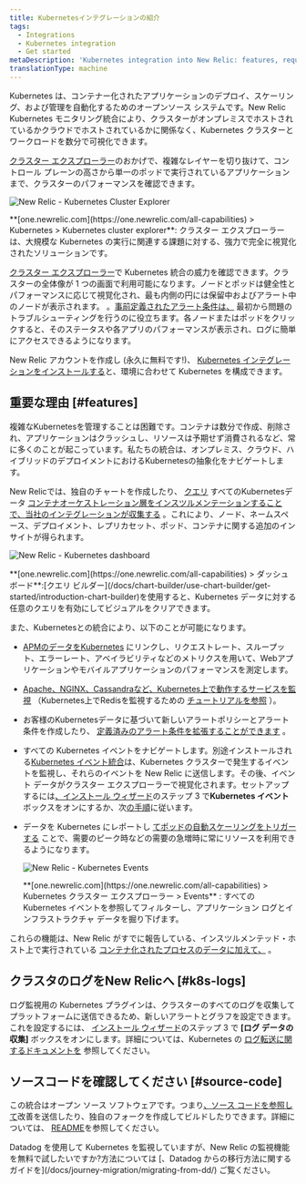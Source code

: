 ```yaml
---
title: Kubernetesインテグレーションの紹介
tags:
  - Integrations
  - Kubernetes integration
  - Get started
metaDescription: 'Kubernetes integration into New Relic: features, requirements, and getting started.'
translationType: machine
---
```





Kubernetes は、コンテナー化されたアプリケーションのデプロイ、スケーリング、および管理を自動化するためのオープンソース システムです。New Relic Kubernetes モニタリング統合により、クラスターがオンプレミスでホストされているかクラウドでホストされているかに関係なく、Kubernetes クラスターとワークロードを数分で可視化できます。

[クラスター エクスプローラー](/docs/integrations/kubernetes-integration/cluster-explorer/kubernetes-cluster-explorer)のおかげで、複雑なレイヤーを切り抜けて、コントロール プレーンの高さから単一のポッドで実行されているアプリケーションまで、クラスターのパフォーマンスを確認できます。

<img
  title="New Relic - Kubernetes Cluster Explorer"
  alt="New Relic - Kubernetes Cluster Explorer"
  src={kubernetesClusterExplorer}
/>

<figcaption>
  **[one.newrelic.com](https://one.newrelic.com/all-capabilities) > Kubernetes > Kubernetes cluster explorer**: クラスター エクスプローラーは、大規模な Kubernetes の実行に関連する課題に対する、強力で完全に視覚化されたソリューションです。
</figcaption>

[クラスター エクスプローラー](/docs/integrations/kubernetes-integration/cluster-explorer/kubernetes-cluster-explorer)で Kubernetes 統合の威力を確認できます。クラスターの全体像が 1 つの画面で利用可能になります。ノードとポッドは健全性とパフォーマンスに応じて視覚化され、最も内側の円には保留中およびアラート中のノードが表示されます。 。[事前定義されたアラート条件は、](/docs/integrations/kubernetes-integration/kubernetes-events/kubernetes-integration-predefined-alert-policy) 最初から問題のトラブルシューティングを行うのに役立ちます。各ノードまたはポッドをクリックすると、そのステータスや各アプリのパフォーマンスが表示され、ログに簡単にアクセスできるようになります。

New Relic アカウントを作成し (永久に無料です!)、 [Kubernetes インテグレーションをインストールする](/docs/kubernetes-pixie/kubernetes-integration/installation/kubernetes-integration-install-configure/)と、環境に合わせて Kubernetes を構成できます。

<InlineSignup/>

## 重要な理由 [#features]

複雑なKubernetesを管理することは困難です。コンテナは数分で作成、削除され、アプリケーションはクラッシュし、リソースは予期せず消費されるなど、常に多くのことが起こっています。私たちの統合は、オンプレミス、クラウド、ハイブリッドのデプロイメントにおけるKubernetesの抽象化をナビゲートします。

New Relicでは、独自のチャートを作成したり、 [クエリ](/docs/using-new-relic/data/understand-data/query-new-relic-data) すべてのKubernetesデータ [コンテナオーケストレーション層をインスツルメンテーションすることで、当社のインテグレーションが収集する](/docs/integrations/kubernetes-integration/understand-use-data/find-use-your-kubernetes-data) 。これにより、ノード、ネームスペース、デプロイメント、レプリカセット、ポッド、コンテナに関する追加のインサイトが得られます。

<img
  title="New Relic - Kubernetes dashboard"
  alt="New Relic - Kubernetes dashboard"
  src={kubernetesDashboard}
/>

<figcaption>
  **[one.newrelic.com](https://one.newrelic.com/all-capabilities) > ダッシュボード**:[クエリ ビルダー](/docs/chart-builder/use-chart-builder/get-started/introduction-chart-builder)を使用すると、Kubernetes データに対する任意のクエリを有効にしてビジュアルをクリアできます。
</figcaption>

また、Kubernetesとの統合により、以下のことが可能になります。

* [APMのデータをKubernetes](/docs/integrations/kubernetes-integration/link-your-applications/link-your-applications-kubernetes) にリンクし、リクエストレート、スループット、エラーレート、アベイラビリティなどのメトリクスを用いて、Webアプリケーションやモバイルアプリケーションのパフォーマンスを測定します。

* [Apache、NGINX、Cassandraなど、Kubernetes上で動作するサービスを監視](/docs/integrations/kubernetes-integration/link-apps-services/monitor-services-running-kubernetes) （Kubernetes上でRedisを監視するための [チュートリアルを参照](/docs/integrations/kubernetes-integration/link-apps-services/tutorial-monitor-redis-running-kubernetes) ）。

* お客様のKubernetesデータに基づいて新しいアラートポリシーとアラート条件を作成したり、 [定義済みのアラート条件を拡張することができます](/docs/integrations/kubernetes-integration/kubernetes-events/kubernetes-integration-predefined-alert-policy) 。

* すべての Kubernetes イベントをナビゲートします。別途インストールされる[Kubernetes イベント統合](/docs/integrations/kubernetes-integration/kubernetes-events/install-kubernetes-events-integration)は、Kubernetes クラスターで発生するイベントを監視し、それらのイベントを New Relic に送信します。その後、イベント データがクラスター エクスプローラーで視覚化されます。セットアップするには[、インストール ウィザード](/docs/integrations/kubernetes-integration/installation/kubernetes-installation-configuration#install-wizard)のステップ 3 で**Kubernetes イベント**ボックスをオンにするか、次[の手順](/docs/integrations/kubernetes-integration/kubernetes-events/install-kubernetes-events-integration#install)に従います。

* データを Kubernetes にレポートし [てポッドの自動スケーリングをトリガーする](/docs/journey-demand/autoscale-your-infra) ことで、需要のピーク時などの需要の急増時に常にリソースを利用できるようになります。

  <img
    title="New Relic - Kubernetes Events"
    alt="New Relic - Kubernetes Events"
    src={kubernetesEvents}
  />

  <figcaption>
    **[one.newrelic.com](https://one.newrelic.com/all-capabilities) > Kubernetes クラスター エクスプローラー > Events** : すべての Kubernetes イベントを参照してフィルターし、アプリケーション ログとインフラストラクチャ データを掘り下げます。
  </figcaption>

これらの機能は、New Relic がすでに報告している、インスツルメンテッド・ホスト上で実行されている [コンテナ化されたプロセスのデータに加えて、](/docs/infrastructure/new-relic-infrastructure/data-instrumentation/docker-instrumentation-infrastructure) 。

## クラスタのログをNew Relicへ [#k8s-logs]

ログ監視用の Kubernetes プラグインは、クラスターのすべてのログを収集してプラットフォームに送信できるため、新しいアラートとグラフを設定できます。これを設定するには、 [インストール ウィザード](/docs/integrations/kubernetes-integration/installation/kubernetes-installation-configuration#install-wizard)のステップ 3 で **\[ログ データの収集]** ボックスをオンにします。詳細については、Kubernetes の [ログ転送に関するドキュメントを](/docs/logs/forward-logs/kubernetes-plugin-log-forwarding/) 参照してください。

## ソースコードを確認してください [#source-code]

この統合はオープン ソース ソフトウェアです。つまり[、ソース コードを参照して](https://github.com/newrelic/nri-kubernetes)改善を送信したり、独自のフォークを作成してビルドしたりできます。詳細については、 [README](https://github.com/newrelic/nri-kubernetes/blob/main/README.md)を参照してください。

<Callout variant="tip">
  Datadog を使用して Kubernetes を監視していますが、New Relic の監視機能を無料で試したいですか?方法については [、Datadog からの移行方法に関するガイドを](/docs/journey-migration/migrating-from-dd/) ご覧ください。
</Callout>